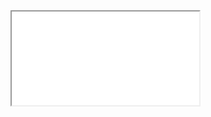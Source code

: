   <div>
    <iframe
      src={`https://dune.com/embeds/3796770/6383301?blockchain=${blockchain}`}
      style={{ width: '100%', height: '500px', border: 'none', marginTop: '10px' }}
    />
  </div>
);